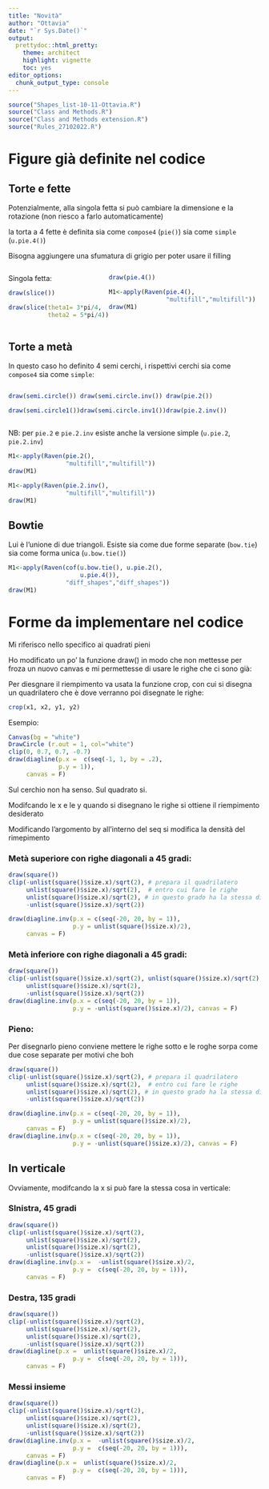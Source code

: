 ```yaml
---
title: "Novità"
author: "Ottavia"
date: "`r Sys.Date()`"
output:
  prettydoc::html_pretty:
    theme: architect
    highlight: vignette
    toc: yes
editor_options: 
  chunk_output_type: console
---
```


```r

source("Shapes_list-10-11-Ottavia.R")
source("Class and Methods.R")
source("Class and Methods extension.R")
source("Rules_27102022.R")

```



# Figure già definite nel codice

## Torte e fette

Potenzialmente, alla singola fetta si può cambiare la dimensione e la rotazione (non riesco a farlo automaticamente)

la torta a 4 fette è definita sia come `compose4` (`pie()`)
 sia come `simple` (`u.pie.4()`)
 
 Bisogna aggiungere una sfumatura di grigio per poter usare il filling
 
::::{style="display: flex;"}

:::{}

Singola fetta: 

```r
draw(slice())
```

```r
draw(slice(theta1= 3*pi/4,
           theta2 = 5*pi/4))
```

:::


:::{}


```r
draw(pie.4())
```



```r
M1<-apply(Raven(pie.4(),
                "multifill","multifill"))
draw(M1)
```

:::

::::

## Torte a metà

In questo caso ho definito 4 semi cerchi, i rispettivi cerchi sia come `compose4` sia come `simple`: 

::::{style="display: flex;"}

:::{}
```r
draw(semi.circle())
```


```r
draw(semi.circle1())
```

:::

:::{}
```r
draw(semi.circle.inv())
```

```r
draw(semi.circle.inv1())
```
:::

:::{}
```r
draw(pie.2())
```

```r
draw(pie.2.inv())
```
:::

::::

NB: per `pie.2` e `pie.2.inv` esiste anche la versione simple (`u.pie.2`, `pie.2.inv`) 

```r
M1<-apply(Raven(pie.2(),
                "multifill","multifill"))
draw(M1)
```

```r
M1<-apply(Raven(pie.2.inv(),
                "multifill","multifill"))
draw(M1)
```


## Bowtie

Lui è l'unione di due triangoli. Esiste sia come due forme separate (`bow.tie`) sia come forma unica (`u.bow.tie()`)


```r
M1<-apply(Raven(cof(u.bow.tie(), u.pie.2(), 
                    u.pie.4()),
                "diff_shapes","diff_shapes"))
draw(M1)
```


# Forme da implementare nel codice

Mi riferisco nello specifico ai quadrati pieni

Ho modificato un po' la funzione draw() in modo che non mettesse per froza un nuovo canvas e mi permettesse di usare le righe che ci sono già: 

Per diesgnare il riempimento va usata la funzione crop, con cui si disegna un quadrilatero che è dove verranno poi disegnate le righe: 

```r
crop(x1, x2, y1, y2)
```


Esempio: 

```r
Canvas(bg = "white")
DrawCircle (r.out = 1, col="white")
clip(0, 0.7, 0.7, -0.7)
draw(diagline(p.x =  c(seq(-1, 1, by = .2),
              p.y = 1)), 
     canvas = F)

```


Sul cerchio non ha senso. Sul quadrato si. 

Modifcando le x e le y quando si disegnano le righe si ottiene il riempimento desiderato

Modificando l'argomento by all'interno del seq si modifica la densità del rimepimento




### Metà superiore con righe diagonali a 45 gradi: 

```r
draw(square())
clip(-unlist(square()$size.x)/sqrt(2), # prepara il quadrilatero  
     unlist(square()$size.x)/sqrt(2),  # entro cui fare le righe
     unlist(square()$size.x)/sqrt(2), # in questo grado ha la stessa dimensione del quadrato
     -unlist(square()$size.x)/sqrt(2))

draw(diagline.inv(p.x = c(seq(-20, 20, by = 1)),
                  p.y = unlist(square()$size.x)/2),  
     canvas = F)
```



### Metà inferiore con righe diagonali a 45 gradi: 

```r
draw(square())
clip(-unlist(square()$size.x)/sqrt(2), unlist(square()$size.x)/sqrt(2), 
     unlist(square()$size.x)/sqrt(2),
     -unlist(square()$size.x)/sqrt(2))
draw(diagline.inv(p.x = c(seq(-20, 20, by = 1)),
                  p.y = -unlist(square()$size.x)/2), canvas = F)
```



### Pieno: 

Per disegnarlo pieno conviene mettere le righe sotto e le roghe sorpa come due cose separate per motivi che boh

```r
draw(square())
clip(-unlist(square()$size.x)/sqrt(2), # prepara il quadrilatero  
     unlist(square()$size.x)/sqrt(2),  # entro cui fare le righe
     unlist(square()$size.x)/sqrt(2), # in questo grado ha la stessa dimensione del quadrato
     -unlist(square()$size.x)/sqrt(2))

draw(diagline.inv(p.x = c(seq(-20, 20, by = 1)),
                  p.y = unlist(square()$size.x)/2),  
     canvas = F)
draw(diagline.inv(p.x = c(seq(-20, 20, by = 1)),
                  p.y = -unlist(square()$size.x)/2), canvas = F)
```


## In verticale 

Ovviamente, modifcando la x si può fare la stessa cosa in verticale: 

### SInistra, 45 gradi

```r
draw(square())
clip(-unlist(square()$size.x)/sqrt(2), 
     unlist(square()$size.x)/sqrt(2), 
     unlist(square()$size.x)/sqrt(2),
     -unlist(square()$size.x)/sqrt(2))
draw(diagline.inv(p.x =  -unlist(square()$size.x)/2,
                  p.y =  c(seq(-20, 20, by = 1))), 
     canvas = F)

```


### Destra, 135 gradi

```r
draw(square())
clip(-unlist(square()$size.x)/sqrt(2), 
     unlist(square()$size.x)/sqrt(2), 
     unlist(square()$size.x)/sqrt(2),
     -unlist(square()$size.x)/sqrt(2))
draw(diagline(p.x =  unlist(square()$size.x)/2,
                  p.y =  c(seq(-20, 20, by = 1))), 
     canvas = F)
```


### Messi insieme 


```r
draw(square())
clip(-unlist(square()$size.x)/sqrt(2), 
     unlist(square()$size.x)/sqrt(2), 
     unlist(square()$size.x)/sqrt(2),
     -unlist(square()$size.x)/sqrt(2))
draw(diagline.inv(p.x =  -unlist(square()$size.x)/2,
                  p.y =  c(seq(-20, 20, by = 1))), 
     canvas = F)
draw(diagline(p.x =  unlist(square()$size.x)/2,
                  p.y =  c(seq(-20, 20, by = 1))), 
     canvas = F)
```


